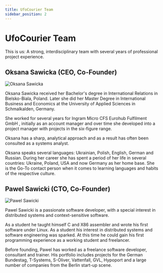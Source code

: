 ```yaml
---
title: UfoCourier Team
sidebar_position: 2
---
```


# UfoCourier Team

This is us: A strong, interdisciplinary team with several years of professional project experience.

## Oksana Sawicka (CEO, Co-Founder)

<img src="/img/oksana.jpg" alt="Oksana Sawicka" className="teamImage" />

Oksana Sawicka received her Bachelor's degree in
International Relations in Bielsko-Biala, Poland. Later she
did her Master Degree in International Business and
Economics at the University of Applied Sciences in
Schmalkalden, Germany.

She worked for several years for Ingram Micro CFS Eurohub
Fulfilment GmbH , initially as an account manager and over
time she developed into a project manager with projects in
the six-figure range.

Oksana has a sharp, analytical approach and as a result has
often been consulted as a systems analyst.

Oksana speaks several languages: Ukrainian, Polish, English, German and Russian. During
her career she has spent a period of her life in several countries: Ukraine, Poland, USA and
now Germany as her home base. She is the Go-To contact person when it comes to
learning languages and habits of the respective culture.

## Pawel Sawicki (CTO, Co-Founder)

<img src="/img/pawel.jpg" alt="Pawel Sawicki" className="teamImage" />

Pawel Sawicki is a passionate software developer, with a
special interest in distributed systems and context-sensitive
software.

As a student he taught himself C and X86 assembler and
wrote his first software under Linux. As a student his
interest in distributed systems and software engineering
was sparked. At this time he could gain his first
programming experience as a working student and
freelancer.

Before founding, Pawel has worked as a freelance software developer, consultant and trainer. His portfolio includes projects for the German Bundestag, T-Systems, S-Oliver, Vattenfall, GVL, Hypoport and a large number of companies from the Berlin start-up scene.

